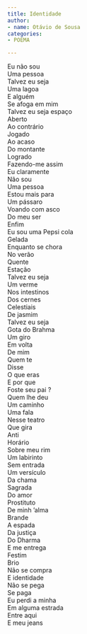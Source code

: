 ```yaml
---
title: Identidade
author:
- name: Otávio de Sousa
categories:
- POEMA

---
```


| Eu não sou 
| Uma pessoa 
| Talvez eu seja 
| Uma lagoa 
| E alguém
| Se afoga em mim 
| Talvez eu seja espaço
| Aberto 
| Ao contrário
| Jogado
| Ao acaso 
| Do montante 
| Logrado 
| Fazendo-me assim 
| Eu claramente
| Não sou 
| Uma pessoa 
| Estou mais para 
| Um pássaro 
| Voando com asco
| Do meu ser 
| Enfim 
| Eu sou uma Pepsi cola 
| Gelada 
| Enquanto se chora 
| No verão
| Quente 
| Estação
| Talvez eu seja
| Um verme
| Nos intestinos 
| Dos cernes
| Celestiais 
| De jasmim 
| Talvez eu seja 
| Gota do Brahma
| Um giro 
| Em volta 
| De mim 
| Quem te 
| Disse 
| O que eras 
| E por que 
| Foste seu pai ? 
| Quem lhe deu
| Um caminho 
| Uma fala 
| Nesse teatro 
| Que gira 
| Anti
| Horário
| Sobre meu rim 
| Um labirinto
| Sem entrada 
| Um versículo
| Da chama 
| Sagrada 
| Do amor 
| Prostituto 
| De minh ‘alma
| Brande 
| A espada 
| Da justiça 
| Do Dharma
| E me entrega 
| Festim 
| Brio 
| Não se compra 
| E identidade
| Não se pega 
| Se  paga
| Eu perdi a minha 
| Em alguma estrada 
| Entre aqui 
| E meu jeans  


<a href="https://instagram.com/dastavio"><i class="bi bi-instagram"></i></a>
